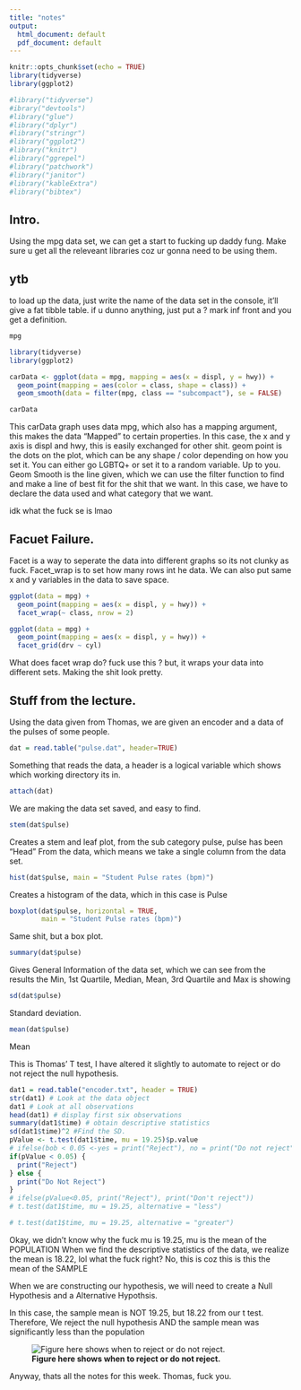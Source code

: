 ```yaml
---
title: "notes"
output:
  html_document: default
  pdf_document: default
---
```


```r
knitr::opts_chunk$set(echo = TRUE)
library(tidyverse)
library(ggplot2)

#library("tidyverse")
#ibrary("devtools")
#library("glue")
#library("dplyr")
#library("stringr")
#library("ggplot2")
#library("knitr")
#library("ggrepel")
#library("patchwork")
#library("janitor")
#library("kableExtra")
#library("bibtex")
```

## Intro. 

Using the mpg data set, we can get a start to fucking up daddy fung. Make sure u get all the releveant libraries coz ur gonna need to be using them. 


## ytb

to load up the data, just write the name of the data set in the console, it'll give a fat tibble table. if u dunno anything, just put a ? mark inf front and you get a definition. 
```r
mpg
```

```r
library(tidyverse)
library(ggplot2)

carData <- ggplot(data = mpg, mapping = aes(x = displ, y = hwy)) +
  geom_point(mapping = aes(color = class, shape = class)) +
  geom_smooth(data = filter(mpg, class == "subcompact"), se = FALSE)

carData

```

This carData graph uses data mpg, which also has a mapping argument, this makes the data "Mapped" to certain properties. In this case, the x and y axis is displ and hwy, this is easily exchanged for other shit. geom point is the dots on the plot, which can be any shape / color depending on how you set it. You can either go LGBTQ+ or set it to a random variable. Up to you. Geom Smooth is the line given, which we can use the filter function to find and make a line of best fit for the shit that we want. In this case, we have to declare the data used and what category that we want. 

idk what the fuck se is lmao

## Facuet Failure. 

Facet is a way to seperate the data into different graphs so its not clunky as fuck. Facet_wrap is to set how many rows int he data. We can also put same x and y variables in the data to save space. 

```r
ggplot(data = mpg) + 
  geom_point(mapping = aes(x = displ, y = hwy)) + 
  facet_wrap(~ class, nrow = 2)

```

```r

ggplot(data = mpg) + 
  geom_point(mapping = aes(x = displ, y = hwy)) + 
  facet_grid(drv ~ cyl)

```

What does facet wrap do? fuck use this ?
but, it wraps your data into different sets. Making the shit look pretty. 

## Stuff from the lecture.

Using the data given from Thomas, we are given an encoder and a data of the pulses of some people. 

```r
dat = read.table("pulse.dat", header=TRUE)
```
Something that reads the data, a header is a logical variable which shows which working directory its in.

```r
attach(dat)
```
We are making the data set saved, and easy to find.

```r
stem(dat$pulse)
```
Creates a stem and leaf plot, from the sub category pulse, pulse has been "Head"
From the data, which means we take a single column from the data set.

```r
hist(dat$pulse, main = "Student Pulse rates (bpm)")
```
Creates a histogram of the data, which in this case is Pulse

```r
boxplot(dat$pulse, horizontal = TRUE,
        main = "Student Pulse rates (bpm)")
```
Same shit, but a box plot.

```r
summary(dat$pulse)
```
Gives General Information of the data set, which we can see from the results the
Min, 1st Quartile, Median, Mean, 3rd Quartile and Max is showing

```r
sd(dat$pulse)
```
Standard deviation.

```r
mean(dat$pulse)
```
Mean

This is Thomas' T test, I have altered it slightly to automate to reject or do 
not reject the null hypothesis. 

```r
dat1 = read.table("encoder.txt", header = TRUE)
str(dat1) # Look at the data object
dat1 # Look at all observations
head(dat1) # display first six observations
summary(dat1$time) # obtain descriptive statistics
sd(dat1$time)^2 #Find the SD.
pValue <- t.test(dat1$time, mu = 19.25)$p.value
# ifelse(bob < 0.05 <-yes = print("Reject"), no = print("Do not reject"))
if(pValue < 0.05) {
  print("Reject")
} else {
  print("Do Not Reject")
}
# ifelse(pValue<0.05, print("Reject"), print("Don't reject"))
# t.test(dat1$time, mu = 19.25, alternative = "less")

# t.test(dat1$time, mu = 19.25, alternative = "greater")
```

Okay, we didn't know why the fuck mu is 19.25, mu is the mean of the POPULATION
When we find the descriptive statistics of the data, we realize the mean is
18.22, lol what the fuck right? No, this is coz this is this the
mean of the SAMPLE

When we are constructing our hypothesis, we will need to create a Null Hypothesis
and a Alternative Hypothsis.

In this case, the sample mean is NOT 19.25, but 18.22 from our t test. Therefore,
We reject the null hypothesis AND the sample mean was significantly less than the
population

![**Figure here shows when to reject or do not reject.**](whenToReject.png)

Anyway, thats all the notes for this week. Thomas, fuck you. 



